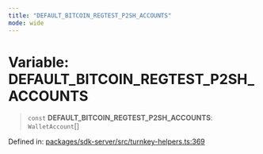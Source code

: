 ```yaml
---
title: "DEFAULT_BITCOIN_REGTEST_P2SH_ACCOUNTS"
mode: wide
---
```

  
# Variable: DEFAULT\_BITCOIN\_REGTEST\_P2SH\_ACCOUNTS

> `const` **DEFAULT\_BITCOIN\_REGTEST\_P2SH\_ACCOUNTS**: `WalletAccount`[]

Defined in: [packages/sdk-server/src/turnkey-helpers.ts:369](https://github.com/tkhq/sdk/blob/d88b5e1f9a6cca8e54e61f8a127aa90fcebeaa2e/packages/sdk-server/src/turnkey-helpers.ts#L369)
